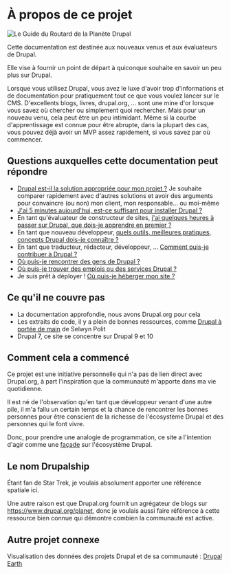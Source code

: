 # À propos de ce projet

![Le Guide du Routard de la Planète Drupal](/assets/images/docs/hitchhikers-guide-planet-drupal.jpg)

Cette documentation est destinée aux nouveaux venus et aux évaluateurs de Drupal.

Elle vise à fournir un point de départ à quiconque souhaite en savoir un peu plus sur Drupal.

Lorsque vous utilisez Drupal, vous avez le luxe d'avoir trop d'informations et de documentation pour pratiquement tout ce que vous voulez lancer sur le CMS. 
D'excellents blogs, livres, drupal.org, ... sont une mine d'or lorsque vous savez où chercher ou simplement quoi rechercher.
Mais pour un nouveau venu, cela peut être un peu intimidant. Même si la courbe d'apprentissage est connue pour être abrupte, dans la plupart des cas, vous pouvez déjà avoir un MVP assez rapidement, si vous savez par où commencer.

## Questions auxquelles cette documentation peut répondre

- [Drupal est-il la solution appropriée pour mon projet ?](/build/when-to-use-drupal) Je souhaite comparer rapidement avec d'autres solutions et avoir des arguments pour convaincre (ou non) mon client, mon responsable... ou moi-même
- [J'ai 5 minutes aujourd'hui, est-ce suffisant pour installer Drupal ?](/build/installation#fast-local-installation)
- En tant qu'évaluateur de constructeur de sites, [j'ai quelques heures à passer sur Drupal, que dois-je apprendre en premier ?](/build/concepts)
- En tant que nouveau développeur, [quels outils, meilleures pratiques, concepts Drupal dois-je connaître ?](/develop/toolkit-for-drupal-developers)
- En tant que traducteur, rédacteur, développeur, ... [Comment puis-je contribuer à Drupal ?](/contribute/contribute-to-drupal)
- [Où puis-je rencontrer des gens de Drupal ?](/meet/events)
- [Où puis-je trouver des emplois ou des services Drupal ?](/work/work-with-drupal)
- Je suis prêt à déployer ! [Où puis-je héberger mon site ?](/deploy/drupal-hosting-for-evaluation-and-production)

## Ce qu'il ne couvre pas

- La documentation approfondie, nous avons Drupal.org pour cela
- Les extraits de code, il y a plein de bonnes ressources, comme [Drupal à portée de main](https://selwynpolit.github.io/d9book/) de Selwyn Polit
- Drupal 7, ce site se concentre sur Drupal 9 et 10

## Comment cela a commencé

Ce projet est une initiative personnelle qui n'a pas de lien direct avec Drupal.org, à part l'inspiration que la communauté m'apporte dans ma vie quotidienne.

Il est né de l'observation qu'en tant que développeur venant d'une autre pile, il m'a fallu un certain temps et la chance de rencontrer les bonnes personnes pour être conscient de la richesse de l'écosystème Drupal et des personnes qui le font vivre.

Donc, pour prendre une analogie de programmation, ce site a l'intention d'agir comme une [façade](https://fr.wikipedia.org/wiki/Fa%C3%A7ade_(patron_de_conception)) sur l'écosystème Drupal.

## Le nom Drupalship

Étant fan de Star Trek, je voulais absolument apporter une référence spatiale ici.

Une autre raison est que Drupal.org fournit un agrégateur de blogs sur https://www.drupal.org/planet, donc je voulais aussi faire référence à cette ressource bien connue qui démontre combien la communauté est active.

## Autre projet connexe

Visualisation des données des projets Drupal et de sa communauté : [Drupal Earth](https://drupalearth.org/)
